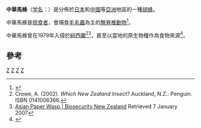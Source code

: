 {{Speciesbox
| taxon = Polistes chinensis
| image = Polistes chinensis  antennalis (cropped).jpg
| image_caption = 中华长角马蜂<br>{{lang|la|''Polistes chinensis  antennalis''}}
| binomial_authority = Fabricius, 1793
| synonyms = 
}}

'''中華馬蜂'''（[[学名|学名]]：''{{lang|la|Polistes chinensis}}''）是分佈於[[日本|日本]]和[[中國|中國]]等[[亞洲|亞洲]]地區的一種[[胡蜂|胡蜂]]。

中華馬蜂是[[掠食者|掠食者]]，會捕食[[毛毛蟲|毛毛蟲]]為主的[[無脊椎動物|無脊椎動物]]<ref>{{cite journal |last1=Clapperton |first1=B.K. |year=1999 |title=Abundance of wasps and prey consumption of paper wasps (Hymenoptera, Vespidae: Polistinae) in Northland, New Zealand. |journal=[[New_Zealand_Journal_of_Ecology|New Zealand Journal of Ecology]] |publisher= |volume=23 |issue= |pages=11–19 |url=http://www.nzes.org.nz/nzje/free_issues/NZJEcol23_1_11.pdf |doi= |access-date=2012-01-03 |archive-date=2013-02-09 |archive-url=https://web.archive.org/web/20130209093343/http://nzes.org.nz/nzje/free_issues/NZJEcol23_1_11.pdf |dead-url=no }}</ref>。

中華馬蜂曾在1979年入侵於[[紐西蘭|紐西蘭]]<ref>Crowe, A. (2002). ''Which New Zealand  Insect?'' Auckland, N.Z.: Penguin. ISBN 0141006366.</ref><ref>[http://www.biosecurity.govt.nz/pest-and-disease-response/pests-and-diseases-watchlist/asian-paper-wasp Asian Paper Wasp | Biosecurity New Zealand] {{Wayback|url=http://www.biosecurity.govt.nz/pest-and-disease-response/pests-and-diseases-watchlist/asian-paper-wasp |date=20080515165406 }} Retrieved 7 January 2007</ref>，甚至以當地的原生物種作為食物來源<ref>{{Cite web |url=http://www.nzes.org.nz/nzje/new_issues/NZJEcol28_2_279.pdf |title=Asian Paper Wasp Control paper |accessdate=2012-01-03 |archive-date=2006-09-28 |archive-url=https://web.archive.org/web/20060928052814/http://www.nzes.org.nz/nzje/new_issues/NZJEcol28_2_279.pdf |dead-url=no }}</ref>。

== 參考 ==
{{reflist}}
{{taxonbar}}
[[Category:馬蜂屬|Z]]
[[Category:亞洲動物|Z]]
[[Category:入侵昆蟲種|Z]]
[[Category:_1793年描述的昆虫|Z]]